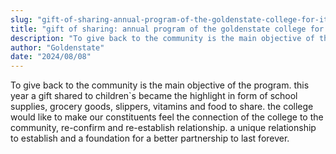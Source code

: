 ```yaml
---
slug: "gift-of-sharing-annual-program-of-the-goldenstate-college-for-its-social-and-community-extension-program"
title: "gift of sharing: annual program of the goldenstate college for its social and community extension program"
description: "To give back to the community is the main objective of the program. this year..."
author: "Goldenstate"
date: "2024/08/08"
---
```


To give back to the community is the main objective of the program. this year a gift shared to children`s became the highlight in form of school supplies, grocery goods, slippers, vitamins and food to share. the college would like to make our constituents feel the connection of the college to the community, re-confirm and re-establish relationship. a unique relationship to establish and a foundation for a better partnership to last forever.